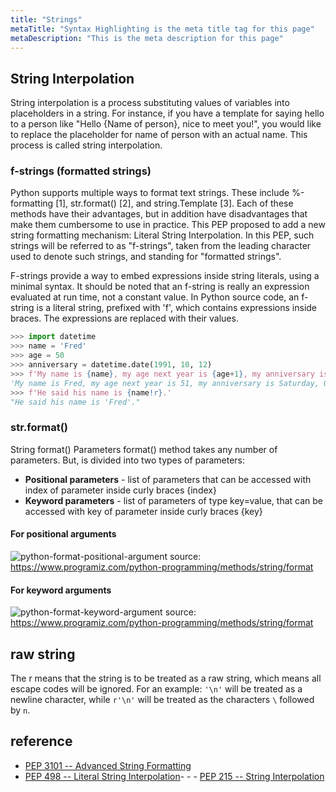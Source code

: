 ```yaml
---
title: "Strings"
metaTitle: "Syntax Highlighting is the meta title tag for this page"
metaDescription: "This is the meta description for this page"
---
```


## String Interpolation
String interpolation is a process substituting values of variables into placeholders in a string. For instance, if you have a template for saying hello to a person like "Hello {Name of person}, nice to meet you!", you would like to replace the placeholder for name of person with an actual name. This process is called string interpolation.

### f-strings (formatted strings)
Python supports multiple ways to format text strings. These include %-formatting [1], str.format() [2], and string.Template [3]. Each of these methods have their advantages, but in addition have disadvantages that make them cumbersome to use in practice. This PEP proposed to add a new string formatting mechanism: Literal String Interpolation. In this PEP, such strings will be referred to as "f-strings", taken from the leading character used to denote such strings, and standing for "formatted strings".

F-strings provide a way to embed expressions inside string literals, using a minimal syntax. It should be noted that an f-string is really an expression evaluated at run time, not a constant value. In Python source code, an f-string is a literal string, prefixed with 'f', which contains expressions inside braces. The expressions are replaced with their values.
```python
>>> import datetime
>>> name = 'Fred'
>>> age = 50
>>> anniversary = datetime.date(1991, 10, 12)
>>> f'My name is {name}, my age next year is {age+1}, my anniversary is {anniversary:%A, %B %d, %Y}.'
'My name is Fred, my age next year is 51, my anniversary is Saturday, October 12, 1991.'
>>> f'He said his name is {name!r}.'
"He said his name is 'Fred'."
```

### str.format()
String format() Parameters
format() method takes any number of parameters. But, is divided into two types of parameters:

- **Positional parameters** - list of parameters that can be accessed with index of parameter inside curly braces {index}
- **Keyword parameters** - list of parameters of type key=value, that can be accessed with key of parameter inside curly braces {key}

#### For positional arguments
![python-format-positional-argument](/img/web-development/languages/python/python-format-positional-argument.jpg)
source: https://www.programiz.com/python-programming/methods/string/format

#### For keyword arguments
![python-format-keyword-argument](/img/web-development/languages/python/python-format-keyword-argument.jpg)
source: https://www.programiz.com/python-programming/methods/string/format


## raw string
The r means that the string is to be treated as a raw string, which means all escape codes will be ignored. For an example:
`'\n'` will be treated as a newline character, while `r'\n'` will be treated as the characters `\` followed by `n`.

## reference
- [PEP 3101 -- Advanced String Formatting](https://www.python.org/dev/peps/pep-3101/)
- [PEP 498 -- Literal String Interpolation](https://www.python.org/dev/peps/pep-0498/)- - - [PEP 215 -- String Interpolation](https://www.python.org/dev/peps/pep-0215/)